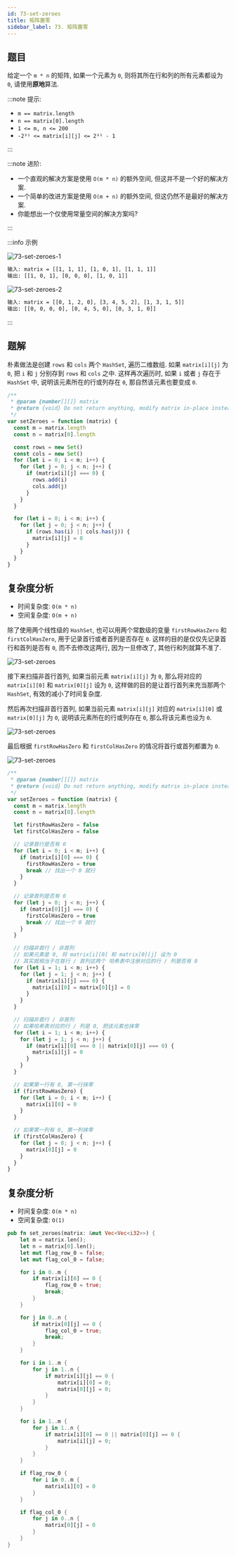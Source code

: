 ```yaml
---
id: 73-set-zeroes
title: 矩阵置零
sidebar_label: 73. 矩阵置零
---
```


## 题目

给定一个 `m * n` 的矩阵, 如果一个元素为 `0`, 则将其所在行和列的所有元素都设为 `0`, 请使用**原地**算法.

:::note 提示:

- `m == matrix.length`
- `n == matrix[0].length`
- `1 <= m, n <= 200`
- `-2³¹ <= matrix[i][j] <= 2³¹ - 1`

:::

:::note 进阶:

- 一个直观的解决方案是使用 `O(m * n)` 的额外空间, 但这并不是一个好的解决方案.
- 一个简单的改进方案是使用 `O(m + n)` 的额外空间, 但这仍然不是最好的解决方案.
- 你能想出一个仅使用常量空间的解决方案吗?

:::

:::info 示例

![73-set-zeroes-1](../../static/img/73-set-zeroes-1.jpg)

```bash
输入: matrix = [[1, 1, 1], [1, 0, 1], [1, 1, 1]]
输出: [[1, 0, 1], [0, 0, 0], [1, 0, 1]]
```

![73-set-zeroes-2](../../static/img/73-set-zeroes-2.jpg)

```bash
输入: matrix = [[0, 1, 2, 0], [3, 4, 5, 2], [1, 3, 1, 5]]
输出: [[0, 0, 0, 0], [0, 4, 5, 0], [0, 3, 1, 0]]
```

:::

## 题解


<Tabs>
  <TabItem value="JavaScript - 两个线性变量" label="JavaScript - 两个线性变量" default>

朴素做法是创建 `rows` 和 `cols` 两个 `HashSet`, 遍历二维数组. 如果 `matrix[i][j]` 为 `0`,
把 `i` 和 `j` 分别存到 `rows` 和 `cols` 之中. 这样再次遍历时, 如果 `i` 或者 `j` 存在于 `HashSet` 中, 说明该元素所在的行或列存在 `0`, 那自然该元素也要变成 `0`.

```ts
/**
 * @param {number[][]} matrix
 * @return {void} Do not return anything, modify matrix in-place instead.
 */
var setZeroes = function (matrix) {
  const m = matrix.length
  const n = matrix[0].length

  const rows = new Set()
  const cols = new Set()
  for (let i = 0; i < m; i++) {
    for (let j = 0; j < n; j++) {
      if (matrix[i][j] === 0) {
        rows.add(i)
        cols.add(j)
      }
    }
  }

  for (let i = 0; i < m; i++) {
    for (let j = 0; j < n; j++) {
      if (rows.has(i) || cols.has(j)) {
        matrix[i][j] = 0
      }
    }
  }
}
```

## 复杂度分析

- 时间复杂度: `O(m * n)`
- 空间复杂度: `O(m + n)`

</TabItem>
<TabItem value="JavaScript - 两个常数级变量" label="JavaScript - 两个常数级变量">

除了使用两个线性级的 `HashSet`, 也可以用两个常数级的变量 `firstRowHasZero` 和 `firstColHasZero`, 用于记录首行或者首列是否存在 `0`.
这样的目的是仅仅先记录首行和首列是否有 `0`, 而不去修改这两行, 因为一旦修改了, 其他行和列就算不准了.

![73-set-zeroes](../../static/img/73-set-zeroes-3.png)

接下来扫描非首行首列, 如果当前元素 `matrix[i][j]` 为 `0`, 那么将对应的 `matrix[i][0]` 和 `matrix[0][j]` 设为 `0`, 这样做的目的是让首行首列来充当那两个 `HashSet`, 有效的减小了时间复杂度.

然后再次扫描非首行首列, 如果当前元素 `matrix[i][j]` 对应的 `matrix[i][0]` 或 `matrix[0][j]` 为 `0`, 说明该元素所在的行或列存在 `0`, 那么将该元素也设为 `0`.

![73-set-zeroes](../../static/img/73-set-zeroes-4.png)

最后根据 `firstRowHasZero` 和 `firstColHasZero` 的情况将首行或首列都置为 `0`.

![73-set-zeroes](../../static/img/73-set-zeroes-5.png)

```ts
/**
 * @param {number[][]} matrix
 * @return {void} Do not return anything, modify matrix in-place instead.
 */
var setZeroes = function (matrix) {
  const m = matrix.length
  const n = matrix[0].length

  let firstRowHasZero = false
  let firstColHasZero = false

  // 记录首行是否有 0
  for (let i = 0; i < m; i++) {
    if (matrix[i][0] === 0) {
      firstRowHasZero = true
      break // 找出一个 0 就行
    }
  }

  // 记录首列是否有 0
  for (let j = 0; j < n; j++) {
    if (matrix[0][j] === 0) {
      firstColHasZero = true
      break // 找出一个 0 就行
    }
  }

  // 扫描非首行 / 非首列
  // 如果元素是 0, 将 matrix[i][0] 和 matrix[0][j] 设为 0
  // 其实就相当于在首行 / 首列这两个 哈希表中注册对应的行 / 列是否有 0
  for (let i = 1; i < m; i++) {
    for (let j = 1; j < n; j++) {
      if (matrix[i][j] === 0) {
        matrix[i][0] = matrix[0][j] = 0
      }
    }
  }

  // 扫描非首行 / 非首列
  // 如果哈希表对应的行 / 列是 0, 把该元素也抹零
  for (let i = 1; i < m; i++) {
    for (let j = 1; j < n; j++) {
      if (matrix[i][0] === 0 || matrix[0][j] === 0) {
        matrix[i][j] = 0
      }
    }
  }

  // 如果第一行有 0, 第一行抹零
  if (firstRowHasZero) {
    for (let i = 0; i < m; i++) {
      matrix[i][0] = 0
    }
  }

  // 如果第一列有 0, 第一列抹零
  if (firstColHasZero) {
    for (let j = 0; j < n; j++) {
      matrix[0][j] = 0
    }
  }
}
```

## 复杂度分析

- 时间复杂度: `O(m * n)`
- 空间复杂度: `O(1)`

</TabItem>
<TabItem value="Rust" label="Rust">

```rust
pub fn set_zeroes(matrix: &mut Vec<Vec<i32>>) {
    let m = matrix.len();
    let n = matrix[0].len();
    let mut flag_row_0 = false;
    let mut flag_col_0 = false;

    for i in 0..m {
        if matrix[i][0] == 0 {
            flag_row_0 = true;
            break;
        }
    }

    for j in 0..n {
        if matrix[0][j] == 0 {
            flag_col_0 = true;
            break;
        }
    }

    for i in 1..m {
        for j in 1..n {
            if matrix[i][j] == 0 {
                matrix[i][0] = 0;
                matrix[0][j] = 0;
            }
        }
    }

    for i in 1..m {
        for j in 1..n {
            if matrix[i][0] == 0 || matrix[0][j] == 0 {
                matrix[i][j] = 0;
            }
        }
    }

    if flag_row_0 {
        for i in 0..m {
            matrix[i][0] = 0
        }
    }

    if flag_col_0 {
        for j in 0..n {
            matrix[0][j] = 0
        }
    }
}
```

</TabItem>
</Tabs>
